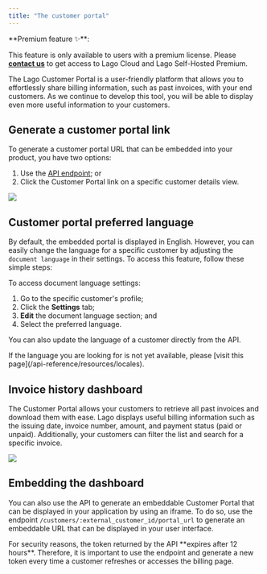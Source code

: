 ```yaml
---
title: "The customer portal"
---
```


<Info>
**Premium feature ✨**:

This feature is only available to users with a premium license. Please **[contact us](mailto:hello@getlago.com)** to get access to Lago Cloud and Lago Self-Hosted Premium.
</Info>

The Lago Customer Portal is a user-friendly platform that allows you to effortlessly share billing information, such as past invoices, with your end customers. As we continue to develop this tool, you will be able to display even more useful information to your customers.

## Generate a customer portal link
To generate a customer portal URL that can be embedded into your product, you have two options:
1. Use the [API endpoint](/api-reference/customers/customer-portal); or
2. Click the Customer Portal link on a specific customer details view.

<Frame caption="Customer portal access">
  <img src="/guide/images/customer-portal-access-5ccff21b7d9c4f5fb213ddc8bbe271a8.png" />
</Frame>


## Customer portal preferred language
By default, the embedded portal is displayed in English. However, you can easily change the language for a specific customer by adjusting the `document language` in their settings. To access this feature, follow these simple steps:

To access document language settings:
1. Go to the specific customer's profile;
2. Click the **Settings** tab;
3. **Edit** the document language section; and
4. Select the preferred language.

You can also update the language of a customer directly from the API.

<Info>
If the language you are looking for is not yet available, please [visit this page](/api-reference/resources/locales).
</Info>

## Invoice history dashboard
The Customer Portal allows your customers to retrieve all past invoices and download them with ease. Lago displays useful billing information such as the issuing date, invoice number, amount, and payment status (paid or unpaid). Additionally, your customers can filter the list and search for a specific invoice.

<Frame caption="Invoices list - Customer Portal">
  <img src="/guide/images/customer-portal-invoices-list-3788871ea1e0ba4d200d03a08bf1fa7d.png" />
</Frame>


## Embedding the dashboard
You can also use the API to generate an embeddable Customer Portal that can be displayed in your application by using an iframe. To do so, use the endpoint `/customers/:external_customer_id/portal_url` to generate an embeddable URL that can be displayed in your user interface.

<Info>
For security reasons, the token returned by the API **expires after 12 hours**. Therefore, it is important to use the endpoint and generate a new token every time a customer refreshes or accesses the billing page.
</Info>